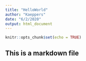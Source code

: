 ```yaml
---
title: "HelloWorld"
author: "Kaeppers"
date: "6/2/2020"
output: html_document
---
```


```r
knitr::opts_chunk$set(echo = TRUE)
```

## This is a markdown file